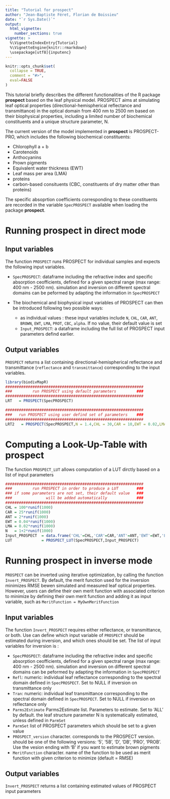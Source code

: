 ```yaml
---
title: "Tutorial for prospect"
author: "Jean-Baptiste Féret, Florian de Boissieu"
date: "`r Sys.Date()`"
output: 
  html_vignette:
    number_sections: true
vignette: >
  %\VignetteIndexEntry{Tutorial}
  %\VignetteEngine{knitr::rmarkdown}
  \usepackage[utf8]{inputenc}
---
```


```r
knitr::opts_chunk$set(
  collapse = TRUE,
  comment = "#>",
  eval=FALSE
)
```


This tutorial briefly describes the different functionalities of the R package __prospect__ based on the leaf physical model.
PROSPECT aims at simulating leaf optical properties (directional-hemispherical reflectance and transmittance) in the optical domain from 400 nm to 2500 nm based on their biophysical properties, including a limited number of biochemical constituents and a unique structure parameter, N. 

The current version of the model implemented in __prospect__ is PROSPECT-PRO, which includes the following biochemical constituents:

* Chlorophyll a + b
* Carotenoids
* Anthocyanins
* Prown pigments
* Equivalent water thickness (EWT)
* Leaf mass per area (LMA) 
* proteins
* carbon-based consituents (CBC, constituents of dry matter other than proteins)

The specific absoprtion coefficients corresponding to these constituents are recorded in the variable `SpecPROSPECT` available when loading the package __prospect__. 

# Running __prospect__ in direct mode

## Input variables
The function `PROSPECT` runs PROSPECT for individual samples and expects the following input variables.

* `SpecPROSPECT`: dataframe including the refractive index and specific absorption ceofficients, defined for a given spectral range (max range: 400 nm - 2500 nm). simulation and inversion on different spectral domains can be peformed by adapting the information in `SpecPROSPECT`
* The biochemical and biophysical input variables of PROSPECT can then be introduced following two possible ways:

    * as individual values : these input variables include `N`, `CHL`, `CAR`, `ANT`, `BROWN`, `EWT`, `LMA`, `PROT`, `CBC`, `alpha`. If no value, their default value is set
    * `Input_PROSPECT`: a dataframe including the full list of PROSPECT input parameters defind earlier. 

## Output variables
`PROSPECT` returns a list containing directional-hemispherical reflectance and transmittance (`reflectance` and `transmittance`) corresponding to the input variables.


```r
library(biodivMapR)
#############################################################
###         run PROSPECT using default parameters         ###
#############################################################
LRT   = PROSPECT(SpecPROSPECT)

#############################################################
###   run PROSPECT using user defind set of parameters    ###
#############################################################
LRT2   = PROSPECT(SpecPROSPECT,N = 1.4,CHL = 30,CAR = 10,EWT = 0.02,LMA = 0.01)
```


# Computing a Look-Up-Table with __prospect__

The function `PROSPECT_LUT` allows computation of a LUT dirctly based on a list of input parameters


```r
#############################################################
###         run PROSPECT in order to produce a LUT        ###
### if some parameters are not set, their default value   ###
###               will be added automatically             ###
#############################################################
CHL = 100*runif(1000)
CAR = 25*runif(1000)
ANT = 2*runif(1000)
EWT = 0.04*runif(1000)
LMA = 0.02*runif(1000)
N   = 1+2*runif(1000)
Input_PROSPECT  = data.frame('CHL'=CHL,'CAR'=CAR,'ANT'=ANT,'EWT'=EWT,'LMA'=LMA,'N'=N)
LUT             = PROSPECT_LUT(SpecPROSPECT,Input_PROSPECT)
```


# Running __prospect__ in inverse mode

`PROSPECT` can be inverted using iterative optimization, by calling the function `Invert_PROSPECT`.
By default, the merit function used for the inversion minimizes RMSE bewen simulated and measured leaf optical properties. 
However, users can define their own merit function with associated criterion to minimize by defining their own merit function and adding it as input variable, such as `MeritFunction = MyOwnMeritFunction`

## Input variables
The function `Invert_PROSPECT` requires either reflectance, or transmittance, or both.
Use can define which input variable of `PROSPECT` should be estimated during inversion, and which ones should be set. 
The list of input variables for inversion is :

* `SpecPROSPECT`: dataframe including the refractive index and specific absorption ceofficients, defined for a given spectral range (max range: 400 nm - 2500 nm). simulation and inversion on different spectral domains can be peformed by adapting the information in `SpecPROSPECT`
* `Refl`: numeric: individual leaf reflectance corresponding to the spectral domain defined in `SpecPROSPECT`. Set to NULL if inversion on transmittance only
* `Tran`: numeric: individual leaf transmittance corresponding to the spectral domain defined in `SpecPROSPECT`. Set to NULL if inversion on reflectance only
* `Parms2Estimate` Parms2Estimate list. Parameters to estimate. Set to 'ALL' by default. the leaf structure parameter N is systematically estimated, unless defined in `ParmSet`
* `ParmSet` list of PROSPECT parameters which should be set to a given value
* `PROSPECT_version` character. corresponds to the PROSPECT version. should be one of the following versions: '5', '5B', 'D', 'DB', 'PRO', 'PROB'. Use the vesion ending with 'B' if you want to estimate brown pigments
* `MeritFunction` character. name of the function to be used as merit function with given criterion to minimize (default = RMSE)


## Output variables
`Invert_PROSPECT` returns a list containing estimated values of PROSPECT input parameters


